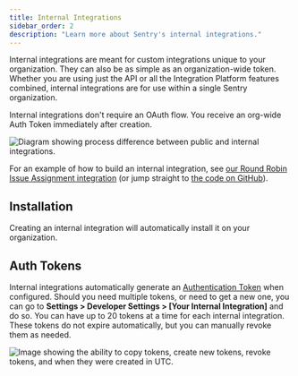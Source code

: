 ```yaml
---
title: Internal Integrations
sidebar_order: 2
description: "Learn more about Sentry's internal integrations."
---
```


Internal integrations are meant for custom integrations unique to your organization. They can also be as simple as an organization-wide token. Whether you are using just the API or all the Integration Platform features combined, internal integrations are for use within a single Sentry organization.

Internal integrations don't require an OAuth flow. You receive an org-wide Auth Token immediately after creation.

![Diagram showing process difference between public and internal integrations.](authentication-flow.png)

For an example of how to build an internal integration, see [our Round Robin Issue Assignment integration](https://blog.sentry.io/2019/11/21/customize-your-sentry-workflow-a-sample-internal-integration) (or jump straight to [the code on GitHub](https://github.com/getsentry/sentry-round-robin)).

## Installation

Creating an internal integration will automatically install it on your organization.

## Auth Tokens

Internal integrations automatically generate an [Authentication Token](/product/integrations/integration-platform/#auth-tokens) when configured. Should you need multiple tokens, or need to get a new one, you can go to **Settings > Developer Settings > [Your Internal Integration]** and do so.
You can have up to 20 tokens at a time for each internal integration.
These tokens do not expire automatically, but you can manually revoke them as needed.

![Image showing the ability to copy tokens, create new tokens, revoke tokens, and when they were created in UTC.](tokens.png)
